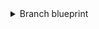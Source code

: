<details>
<summary>Branch blueprint</summary>

```json showLineNumbers
{
  "identifier": "branch_protection",
  "title": "Branch Protection",
  "icon": "Microservice",
  "schema": {
    "properties": {
      "require_approval_count": {
        "title": "Require Approvals",
        "type": "number",
        "icon": "DefaultProperty"
      },
      "is_protected": {
        "title": "Is Branch Protected",
        "type": "boolean",
        "icon": "DefaultProperty"
      },
      "require_code_owner_review": {
        "title": "Require Code Owner Review",
        "type": "boolean",
        "icon": "DefaultProperty"
      },
      "allow_deletions": {
        "title": "Allow Deletions",
        "type": "boolean",
        "icon": "DefaultProperty"
      },
      "allow_force_pushes": {
        "title": "Allow Force Pushes",
        "type": "boolean",
        "icon": "DefaultProperty"
      },
      "url": {
        "title": "Branch URL",
        "type": "string",
        "format": "url"
      },
      "require_signed_commits": {
        "title": "Require Signed Commits",
        "type": "boolean",
        "icon": "DefaultProperty"
      },
      "require_linear_history": {
        "title": "Require Linear History",
        "type": "boolean",
        "icon": "DefaultProperty"
      },
      "restrict_creations": {
        "title": "Restrict Creations",
        "type": "boolean",
        "icon": "DefaultProperty"
      },
      "restrict_updates": {
        "title": "Restrict Updates",
        "type": "boolean",
        "icon": "DefaultProperty"
      },
      "require_conversation_resolution": {
        "title": "Require Conversation Resolution",
        "type": "boolean",
        "icon": "DefaultProperty"
      },
      "lock_branch": {
        "title": "Lock Branch",
        "type": "boolean",
        "icon": "DefaultProperty"
      },
      "block_force_pushes": {
        "title": "Block Force Pushes",
        "type": "boolean",
        "icon": "DefaultProperty"
      }
    },
    "required": []
  },
  "mirrorProperties": {},
  "calculationProperties": {},
  "aggregationProperties": {},
  "relations": {
    "repository": {
      "title": "Repository",
      "target": "service",
      "required": false,
      "many": true
    }
  }
}
```

</details>

